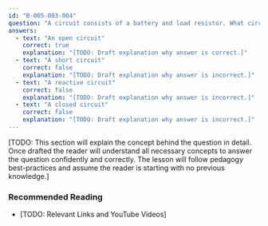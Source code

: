 ```yaml
---
id: "B-005-003-004"
question: "A circuit consists of a battery and load resistor. What circuit malfunction would cause no current to be drawn from the battery?"
answers:
  - text: "An open circuit"
    correct: true
    explanation: "[TODO: Draft explanation why answer is correct.]"
  - text: "A short circuit"
    correct: false
    explanation: "[TODO: Draft explanation why answer is incorrect.]"
  - text: "A reactive circuit"
    correct: false
    explanation: "[TODO: Draft explanation why answer is incorrect.]"
  - text: "A closed circuit"
    correct: false
    explanation: "[TODO: Draft explanation why answer is incorrect.]"
---
```


[TODO: This section will explain the concept behind the question in detail. Once drafted the reader will understand all necessary concepts to answer the question confidently and correctly. The lesson will follow pedagogy best-practices and assume the reader is starting with no previous knowledge.]

### Recommended Reading

- [TODO: Relevant Links and YouTube Videos]
